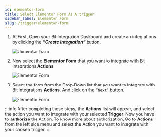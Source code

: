 ```yaml
---
id: elementor-form
title: Select Elementor Form As A trigger
sidebar_label: Elementor Form
slug: /trigger/elementor-form
---
```




1. At First, Open your Bit Integration Dashboard and create an integrations by clicking the **_“Create Integration”_** button.

   <Image src="trigger/_create-integrations" alt="Elementor Form" w="1020" h="350" />

2. Now select the **Elementor Form** that you want to integrate with Bit Integrations **Actions**.

   <Image src="trigger/elementor/_select-trigger" alt="Elementor Form" w="1020" h="350" />

3. Select the form from the Drop-Down list that you want to integrate with Bit Integrations **Actions**. And click on the `“Next”` button.

   <Image src="trigger/elementor/select-form-or-task-name" alt="Elementor Form" w="1020" h="350" />


:::info
  After completing these steps, the **Actions** list will appear, and select the action you want to integrate with your selected **Trigger**. Now you have to **authorize** the Action. To know more about authorization, Go to **Actions** from the left side menu and select the Action you want to integrate with your chosen trigger.
:::

